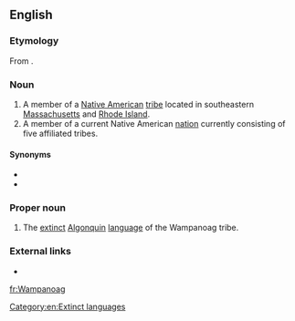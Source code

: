 {{also|wampanoag}}
==English==

===Etymology===
From {{der|en|wam|[[Wôpanâak]], [[wôpanâak]]}}.

===Noun===
{{en-noun|s|Wampanoag}}

# A member of a [[Native American]] [[tribe]] located in southeastern [[Massachusetts]] and [[Rhode Island]].
# A member of a current Native American [[nation]] currently consisting of five affiliated tribes.

====Synonyms====
* {{l|en|Massachusett}}
* {{l|en|Natick}}

===Proper noun===
{{en-proper noun}}

# The [[extinct]] [[Algonquin]] [[language]] of the Wampanoag tribe.

===External links===
* {{ethnologue|code=wam}}

[[Category:en:Extinct languages]]

[[fr:Wampanoag]]
